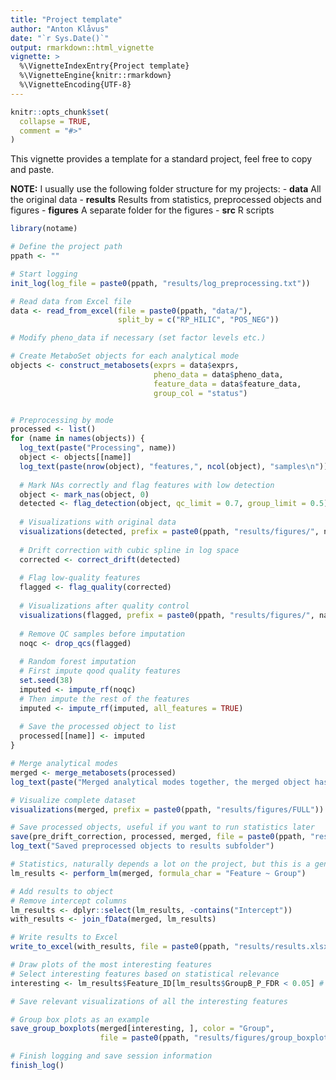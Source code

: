 ---
title: "Project template"
author: "Anton Klåvus"
date: "`r Sys.Date()`"
output: rmarkdown::html_vignette
vignette: >
  %\VignetteIndexEntry{Project template}
  %\VignetteEngine{knitr::rmarkdown}
  %\VignetteEncoding{UTF-8}
---
  
```{r setup, include = FALSE}
knitr::opts_chunk$set(
  collapse = TRUE,
  comment = "#>"
)
```

This vignette provides a template for a standard project, feel free to copy and paste.

**NOTE:** I usually use the following folder structure for my projects:
- **data** All the original data
- **results** Results from statistics, preprocessed objects and figures
  - **figures** A separate folder for the figures
- **src** R scripts

```{r, eval=FALSE}
library(notame)

# Define the project path
ppath <- ""

# Start logging
init_log(log_file = paste0(ppath, "results/log_preprocessing.txt"))

# Read data from Excel file
data <- read_from_excel(file = paste0(ppath, "data/"),
                        split_by = c("RP_HILIC", "POS_NEG"))

# Modify pheno_data if necessary (set factor levels etc.)

# Create MetaboSet objects for each analytical mode
objects <- construct_metabosets(exprs = data$exprs,
                                pheno_data = data$pheno_data,
                                feature_data = data$feature_data,
                                group_col = "status")


# Preprocessing by mode
processed <- list()
for (name in names(objects)) {
  log_text(paste("Processing", name))
  object <- objects[[name]]
  log_text(paste(nrow(object), "features,", ncol(object), "samples\n"))
  
  # Mark NAs correctly and flag features with low detection
  object <- mark_nas(object, 0)
  detected <- flag_detection(object, qc_limit = 0.7, group_limit = 0.5)
  
  # Visualizations with original data
  visualizations(detected, prefix = paste0(ppath, "results/figures/", name, "_ORIG"))
  
  # Drift correction with cubic spline in log space
  corrected <- correct_drift(detected)
  
  # Flag low-quality features
  flagged <- flag_quality(corrected)
  
  # Visualizations after quality control
  visualizations(flagged, prefix = paste0(ppath, "results/figures/", name, "_CLEANED"))
  
  # Remove QC samples before imputation
  noqc <- drop_qcs(flagged)
  
  # Random forest imputation
  # First impute qood quality features
  set.seed(38)
  imputed <- impute_rf(noqc)
  # Then impute the rest of the features
  imputed <- impute_rf(imputed, all_features = TRUE)
  
  # Save the processed object to list
  processed[[name]] <- imputed  
}

# Merge analytical modes
merged <- merge_metabosets(processed)
log_text(paste("Merged analytical modes together, the merged object has", nrow(merged), "features and", ncol(merged), "samples."))

# Visualize complete dataset
visualizations(merged, prefix = paste0(ppath, "results/figures/FULL"))

# Save processed objects, useful if you want to run statistics later
save(pre_drift_correction, processed, merged, file = paste0(ppath, "results/preprocessed.RData"))
log_text("Saved preprocessed objects to results subfolder")

# Statistics, naturally depends a lot on the project, but this is a general workflow
lm_results <- perform_lm(merged, formula_char = "Feature ~ Group")

# Add results to object
# Remove intercept columns
lm_results <- dplyr::select(lm_results, -contains("Intercept"))
with_results <- join_fData(merged, lm_results)

# Write results to Excel
write_to_excel(with_results, file = paste0(ppath, "results/results.xlsx"))

# Draw plots of the most interesting features
# Select interesting features based on statistical relevance
interesting <- lm_results$Feature_ID[lm_results$GroupB_P_FDR < 0.05] # NOTE: just an example

# Save relevant visualizations of all the interesting features

# Group box plots as an example
save_group_boxplots(merged[interesting, ], color = "Group",
                    file = paste0(ppath, "results/figures/group_boxplots.pdf"))

# Finish logging and save session information
finish_log()
```

